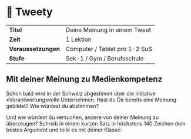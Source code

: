 
# 🐣 Tweety

|                     |                               |
| ------------------- | ----------------------------- |
| **Titel**           | Deine Meinung in einem Tweet  |
| **Zeit**            | 1 Lektion                     |
| **Voraussetzungen** | Computer / Tablet pro 1-2 SuS |
| **Stufe**           | Sek-1 / Gym / Berufsschule    |

## Mit deiner Meinung zu Medienkompetenz

Schon bald wird in der Schweiz abgestimmt über die Initiative «Verantwortungsvolle Unternehmen.
Hast du Dir bereits eine Meinung gebildet? Wie würdest du abstimmen?

Und wie würdest du versuchen, andere von deiner Meinung zu überzeugen?
Schreib in einem kurzen Satz in höchstens 140 Zeichen dein bestes Argument und teile es mit deiner Klasse:

<Tweety
  maxChars={140}
  tags="#abstimmung #KVI"
  placeholder="Ich finde, Unternehmen müssen Verantwortung auch im Ausland übernehmen, sonst sind sie ein schlechtes Vorbild..."
/>

